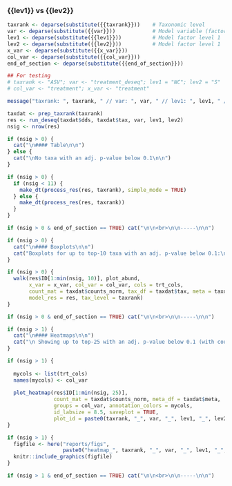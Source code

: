 <br>

### {{lev1}} vs {{lev2}} {.tabset .tabset-fade .tabset-pills}

```r
taxrank <- deparse(substitute({{taxrank}}))    # Taxonomic level
var <- deparse(substitute({{var}}))            # Model variable (factor)
lev1 <- deparse(substitute({{lev1}}))          # Model factor level 1
lev2 <- deparse(substitute({{lev2}}))          # Model factor level 1
x_var <- deparse(substitute({{x_var}}))
col_var <- deparse(substitute({{col_var}}))
end_of_section <- deparse(substitute({{end_of_section}}))

## For testing
# taxrank <- "ASV"; var <- "treatment_deseq"; lev1 = "NC"; lev2 = "S"
# col_var <- "treatment"; x_var <- "treatment"

message("taxrank: ", taxrank, " // var: ", var, " // lev1: ", lev1, " // lev2: ", lev2)
```

```r
taxdat <- prep_taxrank(taxrank)
res <- run_deseq(taxdat$dds, taxdat$tax, var, lev1, lev2)
nsig <- nrow(res)
```

```r
if (nsig > 0) {
  cat("\n#### Table\n\n")
} else {
  cat("\nNo taxa with an adj. p-value below 0.1\n\n")
}
```

```r
if (nsig > 0) {
  if (nsig < 11) {
    make_dt(process_res(res, taxrank), simple_mode = TRUE)
  } else {
    make_dt(process_res(res, taxrank))
  }
}
```

```r
if (nsig > 0 & end_of_section == TRUE) cat("\n\n<br>\n\n-----\n\n")
```

```r
if (nsig > 0) {
  cat("\n#### Boxplots\n\n")
  cat("Boxplots for up to top-10 taxa with an adj. p-value below 0.1:\n\n")
}
```

```r
if (nsig > 0) {
  walk(res$ID[1:min(nsig, 10)], plot_abund,
       x_var = x_var, col_var = col_var, cols = trt_cols,
       count_mat = taxdat$counts_norm, tax_df = taxdat$tax, meta = taxdat$meta,
       model_res = res, tax_level = taxrank)
}
```

```r
if (nsig > 0 & end_of_section == TRUE) cat("\n\n<br>\n\n-----\n\n")
```

```r
if (nsig > 1) {
  cat("\n#### Heatmaps\n\n")
  cat("\n Showing up to top-25 with an adj. p-value below 0.1 (with counts on a log10-scale):\n\n")
}
```

```r
if (nsig > 1) {
  
  mycols <- list(trt_cols)
  names(mycols) <- col_var
  
  plot_heatmap(res$ID[1:min(nsig, 25)],
               count_mat = taxdat$counts_norm, meta_df = taxdat$meta,
               groups = col_var, annotation_colors = mycols,
               id_labsize = 8.5, saveplot = TRUE,
               plot_id = paste0(taxrank, "_", var, "_", lev1, "_", lev2))
}
```

```r
if (nsig > 1) {
  figfile <- here("reports/figs",
                  paste0("heatmap_", taxrank, "_", var, "_", lev1, "_", lev2, ".png"))
  knitr::include_graphics(figfile)
}
```

```r
if (nsig > 1 & end_of_section == TRUE) cat("\n\n<br>\n\n-----\n\n")
```

